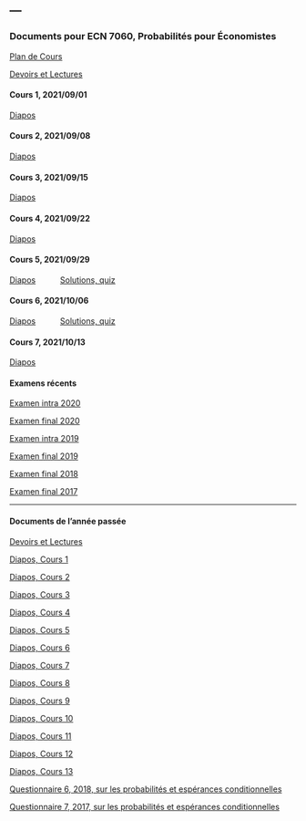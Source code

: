 ---
---

<link rel="stylesheet" href="styles.css" type="text/css">

### Documents pour ECN 7060, Probabilités pour Économistes

[Plan de Cours](./ECN7060/ECN7060A-A21-PC.pdf)

[Devoirs et Lectures](./ECN7060/ECN7060_DL.pdf)

#### Cours 1, 2021/09/01

[Diapos](./ECN7060/ECN7060_1.pdf)

#### Cours 2, 2021/09/08

[Diapos](./ECN7060/ECN7060_2.pdf)

#### Cours 3, 2021/09/15

[Diapos](./ECN7060/ECN7060_3.pdf)

#### Cours 4, 2021/09/22

[Diapos](./ECN7060/ECN7060_4.pdf)

#### Cours 5, 2021/09/29

[Diapos](./ECN7060/ECN7060_5.pdf) $\hspace{1cm}$ [Solutions, quiz](./ECN7060/Quiz 1 2021 solutions.pdf)

#### Cours 6, 2021/10/06

[Diapos](./ECN7060/ECN7060_6.pdf) $\hspace{1cm}$ [Solutions, quiz](./ECN7060/Quiz 2 2021 solutions.pdf)

#### Cours 7, 2021/10/13

[Diapos](./ECN7060/ECN7060_7.pdf)

#### Examens récents

[Examen intra 2020](./ECN7060/EI20.pdf)

[Examen final 2020](./ECN7060/EF20A.pdf)

[Examen intra 2019](./ECN7060/EI19.pdf)

[Examen final 2019](./ECN7060/EF19A.pdf)

[Examen final 2018](./ECN7060/EF18A.pdf)

[Examen final 2017](./ECN7060/EF17A.pdf)

***

#### Documents de l'année passée

[Devoirs et Lectures](./ECN7060/ECN7060_DL_2020.pdf)

[Diapos, Cours 1](./ECN7060/ECN7060_1_2020.pdf)

[Diapos, Cours 2](./ECN7060/ECN7060_2_2020.pdf)

[Diapos, Cours 3](./ECN7060/ECN7060_3_2020.pdf)

[Diapos, Cours 4](./ECN7060/ECN7060_4_2020.pdf)

[Diapos, Cours 5](./ECN7060/ECN7060_5_2020.pdf)

[Diapos, Cours 6](./ECN7060/ECN7060_6_2020.pdf)

[Diapos, Cours 7](./ECN7060/ECN7060_7_2020.pdf)

[Diapos, Cours 8](./ECN7060/ECN7060_8_2020.pdf)

[Diapos, Cours 9](./ECN7060/ECN7060_9_2020.pdf)

[Diapos, Cours 10](./ECN7060/ECN7060_10_2020.pdf)

[Diapos, Cours 11](./ECN7060/ECN7060_11_2020.pdf)

[Diapos, Cours 12](./ECN7060/ECN7060_12_2020.pdf)

[Diapos, Cours 13](./ECN7060/ECN7060_13_2020.pdf)

[Questionnaire 6, 2018, sur les probabilités et espérances conditionnelles](./ECN7060/Quiz_6_2018.pdf)

[Questionnaire 7, 2017, sur les probabilités et espérances conditionnelles](./ECN7060/Quiz_7.pdf)
